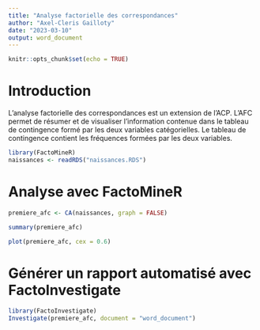 ```yaml
---
title: "Analyse factorielle des correspondances"
author: "Axel-Cleris Gailloty"
date: "2023-03-10"
output: word_document
---
```


```r
knitr::opts_chunk$set(echo = TRUE)
```

# Introduction

L'analyse factorielle des correspondances est un extension de l'ACP.
L’AFC permet de résumer et de visualiser l’information contenue dans le tableau de contingence formé par les deux variables catégorielles. Le tableau de contingence contient les fréquences formées par les deux variables.


```r
library(FactoMineR)
naissances <- readRDS("naissances.RDS")
```

# Analyse avec FactoMineR

```r
premiere_afc <- CA(naissances, graph = FALSE)
```

```r
summary(premiere_afc)
```


```r
plot(premiere_afc, cex = 0.6)
```

# Générer un rapport automatisé avec FactoInvestigate

```r
library(FactoInvestigate)
Investigate(premiere_afc, document = "word_document")
```

